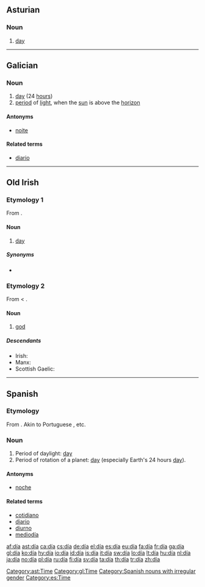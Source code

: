 {{DEFAULTSORT:dia}}
{{also|Appendix:Variations of "dia"}}
==Asturian==

===Noun===
{{ast-noun|m|díes}}

# [[day]]

[[Category:ast:Time]]

----

==Galician==

===Noun===
{{gl-noun|m}}

# [[day]] (24 [[hour]]s)
# [[period]] of [[light]], when the [[sun]] is above the [[horizon]]

====Antonyms====
* {{sense|period of light}} [[noite]]

====Related terms====
* [[diario]]

[[Category:gl:Time]]

----

==Old Irish==

===Etymology 1===
From {{proto|Celtic|dīyo-|lang=sga}}.

====Noun====
{{infl|sga|noun|dative singular|díu}} {{g|Old Irish}}

# [[day]]

=====Synonyms=====
* {{l|sga|lá}}

===Etymology 2===
From {{proto|Indo-European|deiwos|god|lang=sga}} < {{proto|Indo-European|dei-|to shine|lang=sga}}.

====Noun====
{{infl|sga|noun}} {{g|Old Irish}}

# [[god]]

=====Descendants=====
* Irish: {{l|ga|dia}}
* Manx: {{l|gv|jee}}
* Scottish Gaelic: {{l|gd|dia}}

----

==Spanish==

===Etymology===
From {{etyl|la|es}} {{term|dies|diēs|day|lang=la}}. Akin to Portuguese {{term|dia|lang=pt}}, etc.

===Noun===
{{es-noun-m}}

# Period of daylight: [[day]]
# Period of rotation of a planet: [[day]] (especially Earth's 24 hours [[day]]).

====Antonyms====
* [[noche]] {{f}}

====Related terms====
* [[cotidiano]]
* [[diario]]
* [[diurno]]
* [[mediodía]] {{m}}

[[Category:Spanish nouns with irregular gender]]
[[Category:es:Time]]

[[af:día]]
[[ast:día]]
[[ca:día]]
[[cs:día]]
[[de:día]]
[[el:día]]
[[es:día]]
[[eu:día]]
[[fa:día]]
[[fr:día]]
[[ga:día]]
[[gl:día]]
[[ko:día]]
[[hy:día]]
[[io:día]]
[[id:día]]
[[is:día]]
[[it:día]]
[[sw:día]]
[[lo:día]]
[[lt:día]]
[[hu:día]]
[[nl:día]]
[[ja:día]]
[[no:día]]
[[pl:día]]
[[ru:día]]
[[fi:día]]
[[sv:día]]
[[ta:día]]
[[th:día]]
[[tr:día]]
[[zh:día]]